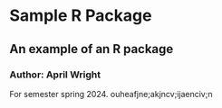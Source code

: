 # Sample R Package
## An example of an R package
### Author: April Wright

For semester spring 2024.
ouheafjne;akjncv;ijaenciv;n